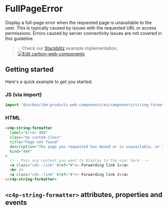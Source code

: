 
<Meta of={StringFormatterStories} />

# FullPageError

Display a full-page error when the requested page is unavailable to the user.
This is typically caused by issues with the requested URL or access permissions.
Errors caused by server connectivity issues are not covered in this guideline.

> 💡 Check our
> [Stackblitz](https://stackblitz.com/github/carbon-design-system/ibm-products/tree/main/packages/ibm-products-web-components/examples/string-formatter)
> example implementation.
> [![Edit carbon-web-components](https://developer.stackblitz.com/img/open_in_stackblitz.svg)](https://stackblitz.com/github/carbon-design-system/ibm-products/tree/main/packages/ibm-products-web-components/examples/string-formatter)

## Getting started

Here's a quick example to get you started.

### JS (via import)

```javascript
import '@carbon/ibm-products-web-components/es/components/string-formatter/index.js';
```

### HTML

```html
<c4p-string-formatter
  label="Error 404"
  class="my-custom-class"
  title="Page not found"
  description="The page you requested has moved or is unavailable, or the specified URL is not valid. Please check the URL or search the site for the requested content."
  kind="404"
>
  <!-- Pass any content you want to display to the user here -->
  <a class="cds--link" href="#">– Forwarding link 1</a>
  <br />
  <a class="cds--link" href="#">– Forwarding link 2</a>
</c4p-string-formatter>
```

## `<c4p-string-formatter>` attributes, properties and events

<ArgTypes of="c4p-string-formatter" />
